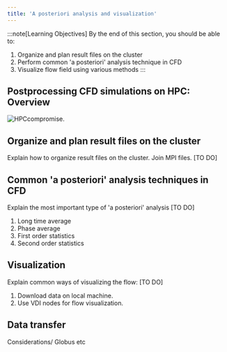 ```yaml
---
title: 'A posteriori analysis and visualization'
---
```


:::note[Learning Objectives]
By the end of this section, you should be able to:
1. Organize and plan result files on the cluster
2. Perform common 'a posteriori' analysis technique in CFD
3. Visualize flow field using various methods
:::

## Postprocessing CFD simulations on HPC: Overview
![HPCcompromise.](../../../assets/figs_section2/ARC4CFD_workflow_POSTPROC.png "Process simulations of the CFD simulation")

## Organize and plan result files on the cluster
Explain how to organize result files on the cluster. Join MPI files. [TO DO]

## Common 'a posteriori' analysis techniques in CFD
Explain the most important type of 'a posteriori' analysis [TO DO]
1. Long time average
2. Phase average
3. First order statistics
4. Second order statistics

## Visualization
Explain common ways of visualizing the flow: [TO DO]
1. Download data on local machine.
3. Use VDI nodes for flow visualization.

## Data transfer
Considerations/ Globus etc